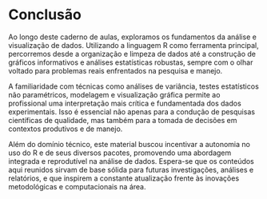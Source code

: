 # Conclusão

Ao longo deste caderno de aulas, exploramos os fundamentos da análise e visualização de dados. Utilizando a linguagem R como ferramenta principal, percorremos desde a organização e limpeza de dados até a construção de gráficos informativos e análises estatísticas robustas, sempre com o olhar voltado para problemas reais enfrentados na pesquisa e manejo.

A familiaridade com técnicas como análises de variância, testes estatísticos não paramétricos, modelagem e visualização gráfica permite ao profissional uma interpretação mais crítica e fundamentada dos dados experimentais. Isso é essencial não apenas para a condução de pesquisas científicas de qualidade, mas também para a tomada de decisões em contextos produtivos e de manejo.

Além do domínio técnico, este material buscou incentivar a autonomia no uso do R e de seus diversos pacotes, promovendo uma abordagem integrada e reprodutível na análise de dados. Espera-se que os conteúdos aqui reunidos sirvam de base sólida para futuras investigações, análises e relatórios, e que inspirem a constante atualização frente às inovações metodológicas e computacionais na área.
